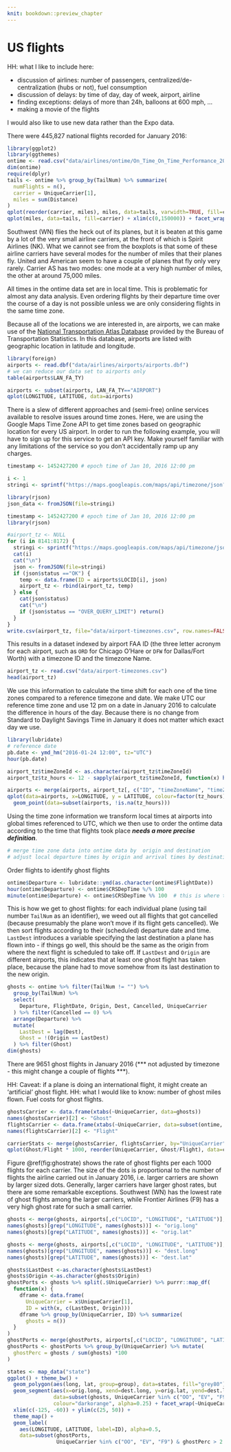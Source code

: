 ```yaml
---
knit: bookdown::preview_chapter
---
```


# US flights


HH: what I like to include here:

- discussion of airlines: number of passengers, centralized/de-centralization (hubs or not), fuel consumption
- discussion of delays: by time of day, day of week, airport, airline
- finding exceptions: delays of more than 24h, balloons at 600 mph, ...
- making a movie of the flights

I would also like to use new data rather than the Expo data.


There were 445,827 national flights recorded for January 2016:
```r
library(ggplot2)
library(ggthemes)
ontime <- read.csv("data/airlines/ontime/On_Time_On_Time_Performance_2016_1.csv")
dim(ontime)
require(dplyr)
tails <- ontime %>% group_by(TailNum) %>% summarize(
  numFlights = n(),
  carrier = UniqueCarrier[1],
  miles = sum(Distance)
)
qplot(reorder(carrier, miles), miles, data=tails, varwidth=TRUE, fill=carrier, geom="boxplot") + ylim(c(0,150000)) 
qplot(miles, data=tails, fill=carrier) + xlim(c(0,150000)) + facet_wrap(~carrier, scales="free_y")
```
Southwest (WN) flies the heck out of its planes, but it is beaten at this game by a lot of the very small airline carriers, at the front of which is Spirit Airlines (NK).
What we cannot see from the boxplots is that some of these airline carriers have several modes for the number of miles that their planes fly. United and American seem to have a couple of planes that fly only very rarely. Carrier AS has two modes: one mode at a very high number of miles, the other at around 75,000 miles.  

All times in the ontime data set are in local time. This is problematic for almost any data analysis. Even ordering flights by their departure time over the course of a day is not possible unless we are only considering flights in the same time zone. 

Because all of the locations we are interested in, are airports, we can make use of the
[National Transportation Atlas Database](http://www.rita.dot.gov/bts/sites/rita.dot.gov.bts/files/publications/national_transportation_atlas_database/2011/index.html) provided by the Bureau of Transportation Statistics. In this database, airports are listed with geographic location in latitude and longitude. 
```r
library(foreign)
airports <- read.dbf("data/airlines/airports/airports.dbf")
# we can reduce our data set to airports only 
table(airports$LAN_FA_TY)

airports <- subset(airports, LAN_FA_TY=="AIRPORT")
qplot(LONGITUDE, LATITUDE, data=airports)
```

There is a slew of different approaches and (semi-free) online services available to resolve issues around time zones. Here, we are using the Google Maps Time Zone API to get time zones based on geographic location for every US airport. 
In order to run the following example, you will have to sign up for this service to get an API key. Make yourself familiar with any limitations of the service so you don't accidentally ramp up any charges.

```r
timestamp <- 1452427200 # epoch time of Jan 10, 2016 12:00 pm

i <- 1
stringi <- sprintf("https://maps.googleapis.com/maps/api/timezone/json?location=%s,%s&timestamp=1452427200&key=PASTE-YOUR-KEY-HERE", airports$LATITUDE[i], airports$LONGITUDE[i])

library(rjson)
json_data <- fromJSON(file=stringi)
```

```r
timestamp <- 1452427200 # epoch time of Jan 10, 2016 12:00 pm
library(rjson)

#airport_tz <- NULL
for (i in 8141:8172) {
  stringi <- sprintf("https://maps.googleapis.com/maps/api/timezone/json?location=%s,%s&timestamp=1452427200&key=AIzaSyCYXzAUh7Tq9CQ9dHvNFdkZ7QBdrfKNS3U", airports$LATITUDE[i], airports$LONGITUDE[i])
  cat(i)
  cat("\n")
  json <- fromJSON(file=stringi)
  if (json$status =="OK") {
    temp <- data.frame(ID = airports$LOCID[i], json)
    airport_tz <- rbind(airport_tz, temp)
  } else {
    cat(json$status)
    cat("\n")
    if (json$status == "OVER_QUERY_LIMIT") return()
  }
}
write.csv(airport_tz, file="data/airport-timezones.csv", row.names=FALSE)
```
This results in a dataset indexed by airport FAA ID (the three letter acronym for each airport, such as `ORD` for Chicago O'Hare or `DFW` for Dallas/Fort Worth) with a timezone ID and the timezone Name. 
```r
airport_tz <- read.csv("data/airport-timezones.csv")
head(airport_tz)
```
We use this information to calculate the time shift for each one of the time zones compared to a reference timezone and date. We make UTC our reference time zone and use 12 pm on a date in January 2016 to calculate the difference in hours of the day. Because there is no change from Standard to Daylight Savings Time in January it does not matter which exact day we use. 
```r
library(lubridate)
# reference date
pb.date <- ymd_hm("2016-01-24 12:00", tz="UTC")
hour(pb.date)

airport_tz$timeZoneId <- as.character(airport_tz$timeZoneId)
airport_tz$tz_hours <- 12 - sapply(airport_tz$timeZoneId, function(x) hour(format(pb.date, tz=x, usetz=TRUE)))

airports <- merge(airports, airport_tz[, c("ID", "timeZoneName", "timeZoneId", "tz_hours")], all.x=TRUE, by.x="LOCID", by.y="ID")
qplot(data=airports, x=LONGITUDE, y = LATITUDE, colour=factor(tz_hours)) +
  geom_point(data=subset(airports, !is.na(tz_hours)))
```

Using the time zone information we  transform local times at airports into global times referenced to UTC, which we then use to order the ontime data according to the time that flights took place ***needs a more precise definition***.
```r
# merge time zone data into ontime data by  origin and destination 
# adjust local departure times by origin and arrival times by destination

```
Order flights to identify ghost flights
```r
ontime$Departure <- lubridate::ymd(as.character(ontime$FlightDate))
hour(ontime$Departure) <- ontime$CRSDepTime %/% 100
minute(ontime$Departure) <- ontime$CRSDepTime %% 100  # this is where the timezones have to come in
```

This is how we get to ghost flights: for each individual plane (using tail number `TailNum` as an identifier), we weed out all flights that got cancelled (because presumably the plane won't move if its flight gets cancelled). We then sort flights according to their (scheduled) departure date and time. `LastDest` introduces a variable specifying the last destination a plane has flown into - if things go well, this should be the same as the origin from where the next flight is scheduled to take off. If `LastDest` and `Origin` are different airports, this indicates that at least one ghost flight has taken place, because the plane had to move somehow from its last destination to the new origin. 
```r
ghosts <- ontime %>% filter(TailNum != "") %>% 
  group_by(TailNum) %>% 
  select(
    Departure, FlightDate, Origin, Dest, Cancelled, UniqueCarrier
  ) %>% filter(Cancelled == 0) %>%  
  arrange(Departure) %>%
  mutate(
    LastDest = lag(Dest),
    Ghost = !(Origin == LastDest)
  ) %>% filter(Ghost)
dim(ghosts)
```
There are 9651 ghost flights in January 2016 (*** not adjusted by timezone - this might change a couple of flights ***).

HH: Caveat: if a plane is doing an international flight, it might create an 'artificial' ghost flight.
HH: what I would like to know: number of ghost miles flown. Fuel costs for ghost flights. 

```r
ghostsCarrier <- data.frame(xtabs(~UniqueCarrier, data=ghosts))
names(ghostsCarrier)[2] <- "Ghost"
flightsCarrier <- data.frame(xtabs(~UniqueCarrier, data=subset(ontime, Cancelled==0)))
names(flightsCarrier)[2] <- "Flight"

carrierStats <- merge(ghostsCarrier, flightsCarrier, by="UniqueCarrier")
qplot(Ghost/Flight * 1000, reorder(UniqueCarrier, Ghost/Flight), data=carrierStats, size=Flight) + ggtitle("Number of Ghosts for every 1000 Flights")
```

Figure \@ref(fig:ghostrate) shows the rate of ghost flights per each 1000 flights for each carrier. The size of the dots is proportional to the number of flights the airline carried out in January 2016, i.e. larger carriers are shown by larger sized dots. Generally, larger carriers have larger ghost rates, but there are some remarkable exceptions. Southwest (WN) has the lowest rate of ghost flights among the larger carriers, while Frontier Airlines (F9) has a very high ghost rate for such a small carrier.  

```r
ghosts <- merge(ghosts, airports[,c("LOCID", "LONGITUDE", "LATITUDE")], by.x="Origin", by.y="LOCID", all.x=TRUE)
names(ghosts)[grep("LONGITUDE", names(ghosts))] <- "orig.long"
names(ghosts)[grep("LATITUDE", names(ghosts))] <- "orig.lat"

ghosts <- merge(ghosts, airports[,c("LOCID", "LONGITUDE", "LATITUDE")], by.x="LastDest", by.y="LOCID", all.x=TRUE)
names(ghosts)[grep("LONGITUDE", names(ghosts))] <- "dest.long"
names(ghosts)[grep("LATITUDE", names(ghosts))] <- "dest.lat"

ghosts$LastDest <-as.character(ghosts$LastDest)
ghosts$Origin <-as.character(ghosts$Origin)
ghostPorts <- ghosts %>% split(.$UniqueCarrier) %>% purrr::map_df(
  function(x) {
    dframe <- data.frame(
      UniqueCarrier = x$UniqueCarrier[1], 
      ID = with(x, c(LastDest, Origin)))
    dframe %>% group_by(UniqueCarrier, ID) %>% summarize(
      ghosts = n())
  }
)
ghostPorts <- merge(ghostPorts, airports[,c("LOCID", "LONGITUDE", "LATITUDE")], by.x="ID", by.y="LOCID", all.x=TRUE)
ghostPorts <- ghostPorts %>% group_by(UniqueCarrier) %>% mutate(
  ghostPerc = ghosts / sum(ghosts) *100
)

states <- map_data("state")
ggplot() + theme_bw() + 
  geom_polygon(aes(long, lat, group=group), data=states, fill="grey80") +
  geom_segment(aes(x=orig.long, xend=dest.long, y=orig.lat, yend=dest.lat),
               data=subset(ghosts, UniqueCarrier %in% c("OO", "EV", "F9")),
               colour="darkorange", alpha=0.25) + facet_wrap(~UniqueCarrier) +
  xlim(c(-125, -60)) + ylim(c(25, 50)) + 
  theme_map() + 
  geom_label(
    aes(LONGITUDE, LATITUDE, label=ID), alpha=0.5,
    data=subset(ghostPorts, 
                UniqueCarrier %in% c("OO", "EV", "F9") & ghostPerc > 2.5))
```

